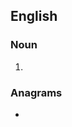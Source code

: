 ==English==

===Noun===
{{head|en|noun form}}

# {{plural of|en|dhobi}}

===Anagrams===
* {{anagrams|en|a=bdhios|Bodish}}